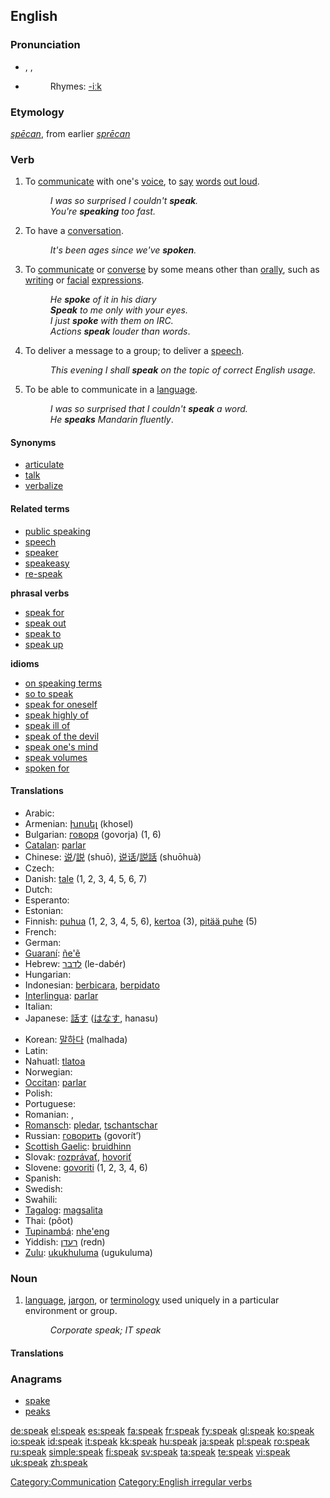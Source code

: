 {{wikipedia}}
==English==

{{rank|free|return|call|354|speak|land|why|women}}

===Pronunciation===
*{{AHD|/spēk/}}, {{IPA|/spiːk/}}, {{SAMPA|/spi:k/}}
*{{audio|en-us-speak.ogg|Audio (US)}}
*:Rhymes: [[Rhymes:English:-iːk|-iːk]]

===Etymology===
{{OE.}} ''[[specan|spēcan]]'', from earlier ''[[sprecan|sprēcan]]''

===Verb===
{{en-verb|'''[[speaks]]''' ''or archaic'', '''[[speaketh]]'''|speaking|'''[[spoke]]''' ''or archaic'', '''[[spake]]'''|spoken}}

# {{intransitive}} To [[communicate]] with one's [[voice]], to [[say]] [[word]]s [[out loud]].
#: ''I was so surprised I couldn't '''speak'''.''
#: ''You're '''speaking''' too fast.''
# {{intransitive}} To have a [[conversation]].
#: ''It's been ages since we've '''spoken'''.''
# {{context|by extension}} To [[communicate]] or [[converse]] by some means other than [[orally]], such as [[writing]] or [[facial]] [[expressions]].
#: ''He '''spoke''' of it in his diary''
#: '' '''Speak''' to me only with your eyes.''
#: ''I just '''spoke''' with them on IRC.''
#: ''Actions '''speak''' louder than words''.
# {{intransitive}} To deliver a message to a group; to deliver a [[speech]].
#: ''This evening I shall '''speak''' on the topic of correct English usage.''
# {{transitive}} To be able to communicate in a [[language]].
#: ''I was so surprised that I couldn't '''speak''' a word.''
#: ''He '''speaks''' Mandarin fluently''.

====Synonyms====
*[[articulate]]
*[[talk]]
*[[verbalize]]

====Related terms====
*[[public speaking]]
*[[speech]]
*[[speaker]]
*[[speakeasy]]
*[[re-speak]]
'''phrasal verbs'''
*[[speak for]]
*[[speak out]]
*[[speak to]]
*[[speak up]]
'''idioms'''
*[[on speaking terms]]
*[[so to speak]]
*[[speak for oneself]]
*[[speak highly of]]
*[[speak ill of]]
*[[speak of the devil]]
*[[speak one's mind]]
*[[speak volumes]]
*[[spoken for]]

====Translations====
{{trans-top}}
* Arabic: {{ARchar|[[تحدث]]}} {{unicode|(taħáddaθa)}}
* Armenian: [[խոսել]] (khosel)
* Bulgarian: [[говоря]] (govorja) (1, 6)
* [[Catalan]]: [[parlar]]
* Chinese: [[说]]/[[説]] (shuō), [[说话]]/[[説話]] (shuōhuà)
* Czech: {{t+|cs|mluvit}}
* Danish: [[tale#Danish|tale]] (1, 2, 3, 4, 5, 6, 7)
* Dutch: {{t+|nl|spreken}}
* Esperanto: {{t-|eo|paroli|xs=Esperanto}}
* Estonian: {{t-|et|rääkima}}
* Finnish: [[puhua]] (1, 2, 3, 4, 5, 6), [[kertoa]] (3), [[pitää puhe]] (5)
* French: {{t+|fr|parler}}
* German: {{t+|de|sprechen}}
* [[Guaraní]]: [[ñe'ẽ]]
* Hebrew: [[לדבר]] (le-dabér)
* Hungarian: {{t-|hu|beszélni}}
* Indonesian: [[bicara|berbicara]], [[pidato|berpidato]]
* [[Interlingua]]: [[parlar]]
* Italian: {{t+|it|parlare}}
* Japanese: [[話す]] ([[はなす]], hanasu)
{{trans-mid}}
* Korean: [[말하다]] (malhada)
* Latin: {{t-|la|dicere}}
* Nahuatl: [[tlatoa]]
* Norwegian: {{t|no|snakke}}
* [[Occitan]]: [[parlar]]
* Polish: {{t+|pl|mówić}}
* Portuguese: {{t+|pt|falar}}
* Romanian: {{t+|ro|vorbi}}, {{t-|ro|discuta}}
* [[Romansch]]: [[pledar]],  [[tschantschar]]
* Russian: [[говорить]] (govorít’)
* [[Scottish Gaelic]]: [[bruidhinn]]
* Slovak: [[rozprávať]], [[hovoriť]]
* Slovene: [[govoriti]] (1, 2, 3, 4, 6)
* Spanish: {{t+|es|hablar}}
* Swedish: {{t+|sv|tala}}
* Swahili: {{t-|sw|ongea|xs=Swahili}}
* [[Tagalog]]: [[magsalita]]
* Thai: {{THchar|[[พูด]]}} (pôot)
* [[Tupinambá]]: [[nhe'eng]]
* Yiddish: [[רעדן]] (redn)
* [[Zulu]]: [[ukukhuluma]] (ugukuluma)
{{trans-bottom}}

===Noun===
{{en-noun|-}}

# [[language]], [[jargon]], or [[terminology]] used uniquely in a particular environment or group.
#: ''Corporate speak; IT speak''

====Translations====
{{trans-top|jargon/terminology}}
{{trans-mid}}
{{trans-bottom}}

===Anagrams===
*[[spake]]
*[[peaks]]

[[Category:Communication]]
[[Category:English irregular verbs]]

[[de:speak]]
[[el:speak]]
[[es:speak]]
[[fa:speak]]
[[fr:speak]]
[[fy:speak]]
[[gl:speak]]
[[ko:speak]]
[[io:speak]]
[[id:speak]]
[[it:speak]]
[[kk:speak]]
[[hu:speak]]
[[ja:speak]]
[[pl:speak]]
[[ro:speak]]
[[ru:speak]]
[[simple:speak]]
[[fi:speak]]
[[sv:speak]]
[[ta:speak]]
[[te:speak]]
[[vi:speak]]
[[uk:speak]]
[[zh:speak]]